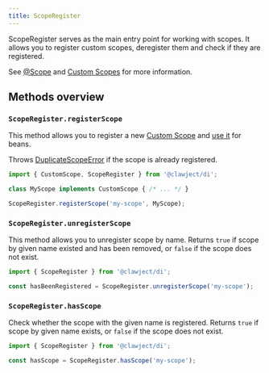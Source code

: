 ```yaml
---
title: ScopeRegister
---
```


ScopeRegister serves as the main entry point for working with scopes.
It allows you to register custom scopes, deregister them and check if they are registered.

See [@Scope](/docs/api/scope.mdx) and [Custom Scopes](/docs/advanced-concepts/custom-scopes.mdx) for more information.

## Methods overview

### `ScopeRegister.registerScope`

This method allows you to register a new [Custom Scope](/docs/advanced-concepts/custom-scopes.mdx) and [use it](/docs/api/scope.mdx) for beans.

Throws [DuplicateScopeError](/docs/errors.mdx#duplicatescopeerror) if the scope is already registered.

```ts
import { CustomScope, ScopeRegister } from '@clawject/di';

class MyScope implements CustomScope { /* ... */ }

ScopeRegister.registerScope('my-scope', MyScope);
```

### `ScopeRegister.unregisterScope`

This method allows you to unregister scope by name.
Returns `true` if scope by given name existed and has been removed, or `false` if the scope does not exist.

```ts
import { ScopeRegister } from '@clawject/di';

const hasBeenRegistered = ScopeRegister.unregisterScope('my-scope');
```

### `ScopeRegister.hasScope`

Check whether the scope with the given name is registered.
Returns `true` if scope by given name exists, or `false` if the scope does not exist.

```ts
import { ScopeRegister } from '@clawject/di';

const hasScope = ScopeRegister.hasScope('my-scope');
```
